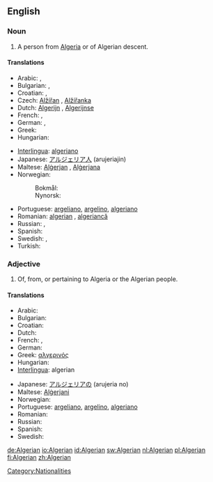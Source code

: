 ==English==

===Noun===
{{en-noun}}

# A person from [[Algeria]] or of Algerian descent.

====Translations====
{{trans-top|from Algeria}}
* Arabic: {{t|ar|جزائري|m|tr=jaza'iriy}}, {{t|ar|جزائرية|f|tr=jaza'iríyya}}
* Bulgarian: {{t-|bg|алжирец|m}}, {{t-|bg|алжирка|f}}
* Croatian: {{t-|hr|Alžirac|m|alt=Alžírac}}, {{t-|hr|Alžirka|f|alt=Àlžīrka}}
* Czech: [[Alžířan]] {{m}}, [[Alžířanka]] {{f}}
* Dutch: [[Algerijn]] {{m}}, [[Algerijnse]] {{f}}
* French: {{t+|fr|Algérien|m}},  {{t+|fr|Algérienne|f}}
* German: {{t+|de|Algerier|m}}, {{t+|de|Algerierin|f}}
* Greek: {{t+|el|Αλγερινός}}
* Hungarian: {{t-|hu|algériai}}
{{trans-mid}}
* [[Interlingua]]: [[algeriano]]
* Japanese: [[アルジェリア人]] (arujeriajin)
* Maltese: [[Alġerjan]] {{m}}, [[Alġerjana]] {{f}}
* Norwegian:
*: Bokmål: {{t|no|algerier|m}}
*: Nynorsk: {{t|nn|algeriar|m}}
* Portuguese: [[argeliano]], [[argelino]], [[algeriano]]
* Romanian: [[algerian]] {{m}}, [[algeriancă]] {{f}}
* Russian: {{t+|ru|алжирец|m|tr=alžírec}}, {{t+|ru|алжирка|f|tr=alžírka}}
* Spanish: {{t+|es|argelino|m}}
* Swedish: {{t+|sv|algerier|m}}, {{t+|sv|algeriska|f}}
* Turkish: {{t+|tr|Cezayirli}}
{{trans-bottom}}

===Adjective===
{{en-adj}}

# Of, from, or pertaining to Algeria or the Algerian people.

====Translations====
{{trans-top|of Algeria or its people}}
* Arabic: {{t|ar|جزائري|tr=jaza'iriy}}
* Bulgarian: {{t-|bg|алжирски}}
* Croatian: {{t-|hr|alžirski|alt=àlžīrskī}}
* Dutch: {{t+|nl|Algerijns}}
* French: {{t+|fr|algérien|m}},  {{t+|fr|algérienne|f}}
* German: {{t+|de|algerisch}}
* Greek: [[αλγερινός]]
* Hungarian: {{t-|hu|algériai}}
* [[Interlingua]]: algerian
{{trans-mid}}
* Japanese: [[アルジェリアの]] (arujeria no)
* Maltese: [[Alġerjani]] {{p}}
* Norwegian: {{t+|no|algerisk}}
* Portuguese: [[argeliano]], [[argelino]], [[algeriano]]
* Romanian: {{t+|ro|algerian}}
* Russian: {{t|ru|алжирский|tr=alžírskij}}
* Spanish: {{t+|es|argelino}}
* Swedish: {{t+|sv|algerisk}}
{{trans-bottom}}

[[Category:Nationalities]]

[[de:Algerian]]
[[io:Algerian]]
[[id:Algerian]]
[[sw:Algerian]]
[[nl:Algerian]]
[[pl:Algerian]]
[[fi:Algerian]]
[[zh:Algerian]]